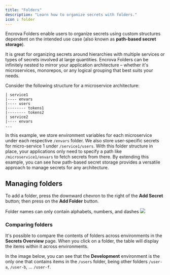 ```yaml
---
title: "Folders"
description: "Learn how to organize secrets with folders."
icon : folder
---
```


Encrova Folders enable users to organize secrets using custom structures dependent on the intended use case (also known as **path-based secret storage**).

It is great for organizing secrets around hierarchies with multiple services or types of secrets involved at large quantities.
Encrova Folders can be infinitely nested to mirror your application architecture – whether it's microservices, monorepos,
or any logical grouping that best suits your needs.

Consider the following structure for a microservice architecture:

```
| service1
|---- envars
|---- users
|-------- tokens1
|-------- tokens2
| service2
|---- envars
...
```

In this example, we store environment variables for each microservice under each respective `/envars` folder. 
We also store user-specific secrets for micro-service 1 under `/service1/users`. With this folder structure in place, your applications only need to specify a path like `/microservice1/envars` to fetch secrets from there.
By extending this example, you can see how path-based secret storage provides a versatile approach to manage secrets for any architecture.

## Managing folders

To add a folder, press the downward chevron to the right of the **Add Secret** button; then press on the **Add Folder** button.

<Info>
    <span style={{fontSize : "1rem"}}>Folder names can only contain alphabets, numbers, and dashes</span>
</Info>

<Frame>
    <img src="/images/add-folder.png"/>
</Frame>

### Comparing folders

It's possible to compare the contents of folders across environments in the **Secrets Overview** page.
When you click on a folder, the table will display the items within it across environments.

In the image below, you can see that the **Development** environment is the only one that contains items 
in the `/users` folder, being other folders `/user-a`, `/user-b`, ... `/user-f`.
